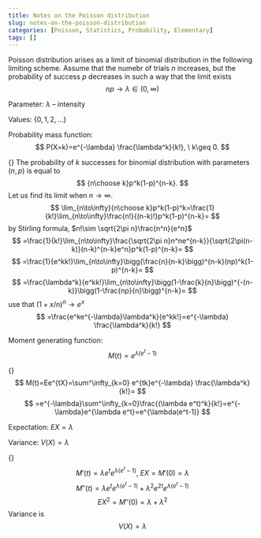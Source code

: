 ```yaml
---
title: Notes on the Poisson distribution
slug: notes-on-the-poisson-distribution
categories: [Poisson, Statistics, Probability, Elementary]
tags: []
---
```


Poisson distribution arises as a limit of binomial distribution in the following limiting scheme. Assume that the numebr of trials $n$ increases, but the probability of success $p$ decreases in such a way that the limit exists
$$
np\to \lambda\in (0,\infty)
$$ 

Parameter: $\lambda$ -- intensity

Values: $\{0,1,2,\ldots\}$


Probability mass function:
$$
P(X=k)=e^{-\lambda} \frac{\lambda^k}{k!}, \ k\geq 0.
$$

{\it Derivation.} The probability of $k$ successes for binomial distribution with parameters $(n,p)$ is equal to 
$$
{n\choose k}p^k(1-p)^{n-k}.
$$
Let us find its limit when $n\to \infty.$ 
$$
\lim_{n\to\infty}{n\choose k}p^k(1-p)^k=\frac{1}{k!}\lim_{n\to\infty}\frac{n!}{(n-k)!}p^k(1-p)^{n-k}=
$$
by Stirling formula, $n!\sim \sqrt{2\pi n}\frac{n^n}{e^n}$
$$
=\frac{1}{k!}\lim_{n\to\infty}\frac{\sqrt{2\pi n}n^ne^{n-k}}{\sqrt{2\pi(n-k)}(n-k)^{n-k}e^n}p^k(1-p)^{n-k}=
$$
$$
=\frac{1}{e^kk!}\lim_{n\to\infty}\bigg(\frac{n}{n-k}\bigg)^{n-k}(np)^k(1-p)^{n-k}=
$$
$$
=\frac{\lambda^k}{e^kk!}\lim_{n\to\infty}\bigg(1-\frac{k}{n}\bigg)^{-(n-k)}\bigg(1-\frac{np}{n}\bigg)^{n-k}=
$$
use that $(1+x/n)^n\to e^x$ 
$$
=\frac{e^ke^{-\lambda}\lambda^k}{e^kk!}=e^{-\lambda} \frac{\lambda^k}{k!}
$$


Moment generating function:
$$
M(t)=e^{\lambda(e^t-1)}
$$


{\it Proof.} 
$$
M(t)=Ee^{tX}=\sum^\infty_{k=0} e^{tk}e^{-\lambda} \frac{\lambda^k}{k!}=
$$
$$
=e^{-\lambda}\sum^\infty_{k=0}\frac{(\lambda e^t)^k}{k!}=e^{-\lambda}e^{\lambda e^t}=e^{\lambda(e^t-1)}
$$

Expectation: $EX=\lambda$

Variance: $V(X)=\lambda$

{\it Derivation.} 
$$
M'(t)=\lambda e^t e^{\lambda(e^t-1)}, \ EX=M'(0)=\lambda
$$
$$
M''(t)=\lambda e^t e^{\lambda(e^t-1)}+\lambda^2 e^{2t} e^{\lambda(e^t-1)}
$$
$$
EX^2=M''(0)=\lambda+\lambda^2
$$
Variance is 
$$
V(X)=\lambda
$$

